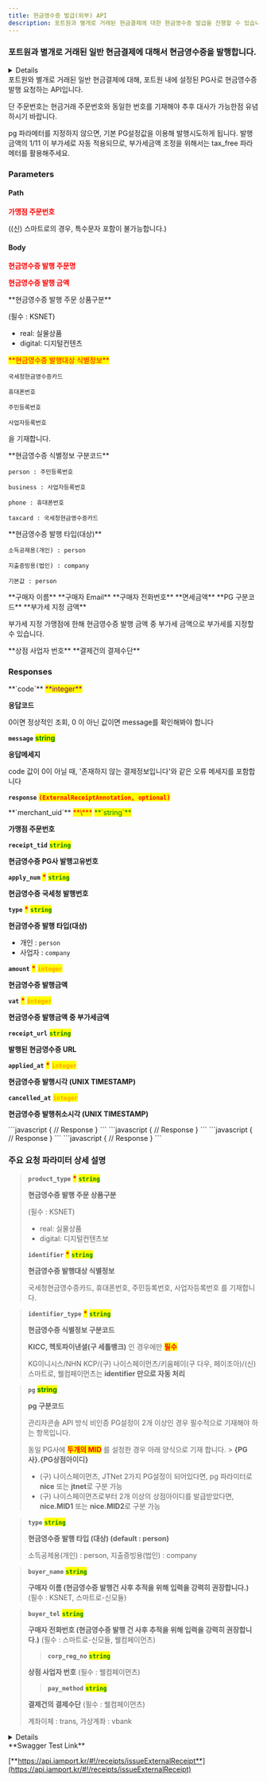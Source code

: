 ```yaml
---
title: 현금영수증 발급(외부) API
description: 포트원과 별개로 거래된 현금결제에 대한 현금영수증 발급을 진행할 수 있습니다.
---
```



### 포트원과 별개로 거래된 일반 현금결제에 대해서 현금영수증을 발행합니다.

<Details>
<p slot="summary"><strong>지원되는 PG사</strong> 확인하기</p>

- **KG 이니시스**
- **NHN KCP**
- **헥토파이낸셜 (구. 세틀뱅크)**
- **(구) 나이스페이먼츠**
- **키움페이(구 다우, 페이조아)**
- **KICC**
- **(신) 스마트로**
- **(신) 나이스페이먼츠**
- **웰컴페이먼츠**

</Details>

<Swagger method="post" path="/receipts/external/{merchant_uid}" baseUrl="https://api.iamport.kr" summary="현금영수증 발급(외부) API">
<SwaggerDescription>
포트원와 별개로 거래된 일반 현금결제에 대해, 포트원 내에 설정된 PG사로 현금영수증 발행 요청하는 API입니다. 

단 주문번호는 현금거래 주문번호와 동일한 번호를 기재해야 추후 대사가 가능한점 유념하시기 바랍니다.

pg 파라메터를 지정하지 않으면, 기본 PG설정값을 이용해 발행시도하게 됩니다.
발행금액의 1/11 이 부가세로 자동 적용되므로, 부가세금액 조정을 위해서는 tax_free 파라메터를 활용해주세요.
</SwaggerDescription>

### Parameters

#### Path

<SwaggerParameter name="merchant_uid" type="String" required="true">
<mark style="color:red;">

**가맹점 주문번호**

</mark>

((신) 스마트로의 경우, 특수문자 포함이 불가능합니다.)
</SwaggerParameter>
#### Body

<SwaggerParameter name="name" type="String" required="true">
<mark style="color:red;">

**현금영수증 발행 주문명**

</mark>

</SwaggerParameter>
<SwaggerParameter name="amount" type="integer" required="true">
<mark style="color:red;">

**현금영수증 발행 금액**

</mark>

</SwaggerParameter>
<SwaggerParameter name="product_type" type="String" required="false">
**현금영수증 발행 주문 상품구분**

(필수 : KSNET)

- real: 실물상품
- digital: 디지털컨텐츠

</SwaggerParameter>
<SwaggerParameter name="identifier" type="String" required="true">
<mark style="color:red;">**현금영수증 발행대상 식별정보**</mark>

`국세청현금영수증카드`

`휴대폰번호`

`주민등록번호`

`사업자등록번호` 

을 기재합니다.

</SwaggerParameter>
<SwaggerParameter name="identifier_type" type="String" required="false">
**현금영수증 식별정보 구분코드**

`person : 주민등록번호`

`business : 사업자등록번호`

`phone : 휴대폰번호`

`taxcard : 국세청현금영수증카드`

</SwaggerParameter>
<SwaggerParameter name="type" type="String" required="false">
**현금영수증 발행 타입(대상)**

`소득공제용(개인) : person`

`지출증빙용(법인) : company`

`기본값 : person`

</SwaggerParameter>
<SwaggerParameter name="buyer_name" type="String" required="false">
**구매자 이름**

</SwaggerParameter>
<SwaggerParameter name="buyer_email" type="String" required="false">
**구매자 Email**

</SwaggerParameter>
<SwaggerParameter name="buyer_tel" type="String" required="false">
**구매자 전화번호**

</SwaggerParameter>
<SwaggerParameter name="tax_free" type="integer" required="false">
**면세금액**

</SwaggerParameter>
<SwaggerParameter name="pg" type="String" required="false">
**PG 구분코드**

</SwaggerParameter>
<SwaggerParameter name="vat" type="double" required="false">
**부가세 지정 금액**

부가세 지정 가맹점에 한해 현금영수증 발행 금액 중 부가세 금액으로 부가세를 지정할 수 있습니다.
</SwaggerParameter>

<SwaggerParameter name="corp_reg_no" type="String">
**상점 사업자 번호**

</SwaggerParameter>

<SwaggerParameter name="pay_method" type="String">
**결제건의 결제수단**

</SwaggerParameter>

### Responses

<SwaggerResponse status="200: OK" description="성공">
<Tabs>
<Tab title="ExternalReceiptResponse">
**`code`** <mark style="color:purple;">**integer**</mark>

**응답코드**

0이면 정상적인 조회, 0 이 아닌 값이면 message를 확인해봐야 합니다

**`message`** <mark style="color:green;">**string**</mark>

**응답메세지**

code 값이 0이 아닐 때, '존재하지 않는 결제정보입니다'와 같은 오류 메세지를 포함합니다

**`response`** <mark style="color:red;">**`(ExternalReceiptAnnotation, optional)`**</mark>

</Tab>
</Tabs>

<Tabs>
<Tab title="ExternalReceiptAnnotation">
**`merchant_uid`** <mark style="color:red;">**\***</mark> <mark style="color:green;">**`string`**</mark>

**가맹점 주문번호**

**`receipt_tid`** <mark style="color:green;">**`string`**</mark>

**현금영수증 PG사 발행고유번호**

**`apply_num`** <mark style="color:red;">**\***</mark> <mark style="color:green;">**`string`**</mark>

**현금영수증 국세청 발행번호**

**`type`** <mark style="color:red;">**\***</mark> <mark style="color:green;">**`string`**</mark>

**현금영수증 발행 타입(대상)**

- 개인 : `person`
- 사업자 : `company`

**`amount`** <mark style="color:red;">**\***</mark> <mark style="color:orange;">**`integer`**</mark>

**현금영수증 발행금액**

**`vat`** <mark style="color:red;">**\***</mark> <mark style="color:orange;">**`integer`**</mark>

**현금영수증 발행금액 중 부가세금액**

**`receipt_url`** <mark style="color:green;">**`string`**</mark>

**발행된 현금영수증 URL**

**`applied_at`** <mark style="color:red;">**\***</mark> <mark style="color:orange;">**`integer`**</mark>

**현금영수증 발행시각 (UNIX TIMESTAMP)**

**`cancelled_at`** <mark style="color:orange;">**`integer`**</mark>

**현금영수증 발행취소시각 (UNIX TIMESTAMP)**

</Tab>
</Tabs>

</SwaggerResponse>

<SwaggerResponse status="400: Bad Request" description="필수 파라미터가 누락된 경우, 이미 현금영수증 발행된 merchant_uid 에 대해 요청한 경우">
```javascript
{
    // Response
}
```

</SwaggerResponse>

<SwaggerResponse status="401: Unauthorized" description="인증 Token이 전달되지 않았거나 유효하지 않은 경우">
```javascript
{
    // Response
}
```

</SwaggerResponse>

<SwaggerResponse status="500: Internal Server Error" description="현금영수증 발행에 실패한 경우">
```javascript
{
    // Response
}
```

</SwaggerResponse>

<SwaggerResponse status="501: Not Implemented" description="현재 포트원이 현금영수증 관련 지원하지 않는 PG사인 경우">
```javascript
{
    // Response
}
```

</SwaggerResponse>

</Swagger>

### **주요 요청 파라미터 상세 설명**

> **`product_type`** <mark style="color:red;">**\***</mark> <mark style="color:green;">**`string`**</mark>
>
> **현금영수증 발행 주문 상품구분**
>
> (필수 : KSNET)
> - real: 실물상품
> - digital: 디지털컨텐츠보
>
> **`identifier`** <mark style="color:red;">**\***</mark> <mark style="color:green;">**`string`**</mark>
>
> **현금영수증 발행대상 식별정보**
>
> 국세청현금영수증카드, 휴대폰번호, 주민등록번호, 사업자등록번호 를 기재합니다.

> **`identifier_type`** <mark style="color:red;">**\***</mark> <mark style="color:green;">**`string`**</mark>
>
> **현금영수증 식별정보 구분코드**
>
> **KICC, 헥토파이낸셜(구 세틀뱅크)** 인 경우에만 <mark style="color:red;">**필수**</mark>
>
> KG이니시스/NHN KCP/(구) 나이스페이먼츠/키움페이(구 다우, 페이조아)/(신) 스마트로, 웰컴페이먼츠는 **identifier 만으로 자동 처리**

> **`pg`** <mark style="color:green;">**string**</mark>
>
> **pg 구분코드**
>
> 관리자콘솔 API 방식 비인증 PG설정이 2개 이상인 경우 필수적으로 기재해야 하는 항목입니다.
>
> 동일 PG사에 <mark style="color:red;">**두개의 MID**</mark> 를 설정한 경우 아래 양식으로 기재 합니다. >
> **\{PG사}.\{PG상점아이디}**
>
> - (구) 나이스페이먼츠, JTNet 2가지 PG설정이 되어있다면, pg 파라미터로 **nice** 또는 **jtnet**로 구분 가능
> - (구) 나이스페이먼츠로부터 2개 이상의 상점아이디를 발급받았다면, **nice.MID1** 또는 **nice.MID2**로 구분 가능

> **`type`** <mark style="color:green;">**`string`**</mark>
>
> **현금영수증 발행 타입 (대상) (default : person)**
>
> 소득공제용(개인) : person, 지출증빙용(법인) : company

> **`buyer_name`** <mark style="color:green;">**`string`**</mark>
>
> **구매자 이름 (현금영수증 발행건 사후 추적을 위해 입력을 강력히 권장합니다.)** (필수 : KSNET, 스마트로-신모듈)

> **`buyer_tel`** <mark style="color:green;">**`string`**</mark>
>
> **구매자 전화번호 (현금영수증 발행 건 사후 추적을 위해 입력을 강력히 권장합니다.)** (필수 : 스마트로-신모듈, 웰컴페이먼츠)
>
> > **`corp_reg_no`** <mark style="color:green;">**`string`**</mark>
>
> **상점 사업자 번호** (필수 : 웰컴페이먼츠)
> 
> > **`pay_method`** <mark style="color:green;">**`string`**</mark>
>
> **결제건의 결제수단** (필수 : 웰컴페이먼츠)
> 
> 계좌이체 : trans, 가상계좌 : vbank

<Details>
<p slot="summary">Response Model Schema</p>

```json
{
  "code": 0,
  "message": "string",
  "response": {
    "merchant_uid": "string",
    "receipt_tid": "string",
    "apply_num": "string",
    "type": "person",
    "amount": 0,
    "vat": 0,
    "receipt_url": "string",
    "applied_at": 0,
    "cancelled_at": 0
  }
}
```

</Details>

<Hint style="success">
**Swagger Test Link**

[**https://api.iamport.kr/#!/receipts/issueExternalReceipt**](https://api.iamport.kr/#!/receipts/issueExternalReceipt)

</Hint>
